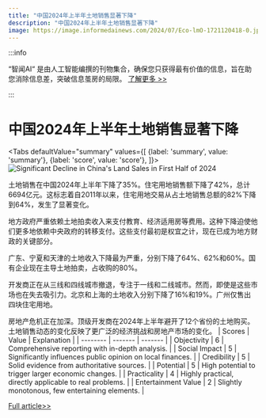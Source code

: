 ```yaml
---
title: "中国2024年上半年土地销售显著下降"
description: "中国2024年上半年土地销售显著下降"
image: https://image.informedainews.com/2024/07/Eco-lmO-1721120418-0.jpg
---
```



:::info

“智闻AI“ 是由人工智能编撰的刊物集合，确保您只获得最有价值的信息，旨在助您消除信息差，突破信息茧房的局限。  [了解更多 >>](/)

:::

# 中国2024年上半年土地销售显著下降


<Tabs
	defaultValue="summary"
	values={[
	{label: 'summary', value: 'summary'},
	{label: 'score', value: 'score'},
]}>
<TabItem value="summary">
<img
  src="https://image.informedainews.com/2024/07/Eco-lmO-1721120418-0.jpg"
  alt="Significant Decline in China's Land Sales in First Half of 2024"
/>



土地销售在中国2024年上半年下降了35%。住宅用地销售额下降了42%，总计6694亿元。这标志着自2011年以来，住宅用地交易从占土地销售总额的82%下降到64%，发生了显著变化。

地方政府严重依赖土地拍卖收入来支付教育、经济适用房等费用。这种下降迫使他们更多地依赖中央政府的转移支付。这些支付最初是权宜之计，现在已成为地方财政的关键部分。

广东、宁夏和天津的土地收入下降最为严重，分别下降了64%、62%和60%。国有企业现在主导土地拍卖，占收购的80%。

开发商正在从三线和四线城市撤退，专注于一线和二线城市。然而，即使是这些市场也在失去吸引力。北京和上海的土地收入分别下降了16%和19%。广州仅售出四块住宅用地。

房地产危机正在加深。顶级开发商在2024年上半年避开了12个省份的土地购买。土地销售动态的变化反映了更广泛的经济挑战和房地产市场的变化。
</TabItem>
<TabItem value="score">
	| Scores     | Value   | Explanation |
	| -------- | ------- | ------- |
	| Objectivity  | 6    | Comprehensive reporting with in-depth analysis.    |
	| Social Impact | 5     | Significantly influences public opinion on local finances.    |
	| Credibility    | 5    | Solid evidence from authoritative sources.    |
	| Potential    | 5    | High potential to trigger larger economic changes.    |
	| Practicality    | 4    | Highly practical, directly applicable to real problems.    |
	| Entertainment Value    | 2    | Slightly monotonous, few entertaining elements.    |
</TabItem>
</Tabs>

[Full article>>](https://asia.nikkei.com/Spotlight/Caixin/China-land-sales-tumbled-by-more-than-a-third-in-first-half-of-2024)
